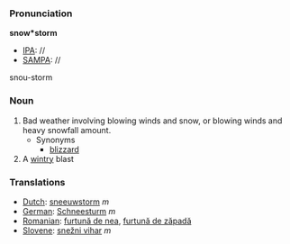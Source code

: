 ===Pronunciation===

'''snow*storm'''
*[[IPA]]: //
*[[SAMPA]]: //
snou-storm
===Noun===

#Bad weather involving blowing winds and snow, or blowing winds and heavy snowfall amount.
#* Synonyms
#**[[blizzard]]
#A [[wintry]] blast

===Translations===

*[[Dutch]]: [[sneeuwstorm]] ''m''
*[[German]]: [[Schneesturm]] ''m''
*[[Romanian]]: [[furtună de nea]], [[furtună de zăpadă]]
*[[Slovene]]: [[snežni vihar]] ''m''
